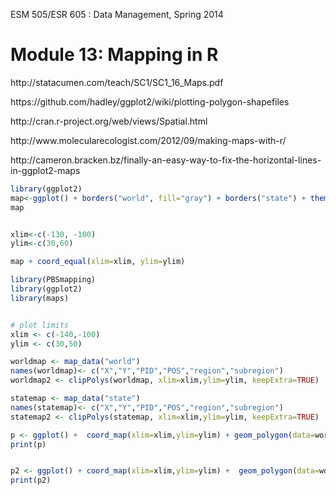 ESM 505/ESR 605 : Data Management, Spring 2014

Module 13: Mapping in R 
====================

http://statacumen.com/teach/SC1/SC1_16_Maps.pdf

https://github.com/hadley/ggplot2/wiki/plotting-polygon-shapefiles

http://cran.r-project.org/web/views/Spatial.html

http://www.molecularecologist.com/2012/09/making-maps-with-r/

http://cameron.bracken.bz/finally-an-easy-way-to-fix-the-horizontal-lines-in-ggplot2-maps



```r
library(ggplot2)
map<-ggplot() + borders("world", fill="gray") + borders("state") + theme_bw() + coord_equal()
map


xlim<-c(-130, -100)
ylim<-c(30,60)

map + coord_equal(xlim=xlim, ylim=ylim)

```


```r
library(PBSmapping)
library(ggplot2)
library(maps)


# plot limits
xlim <- c(-140,-100)
ylim <- c(30,50)

worldmap <- map_data("world")
names(worldmap)<- c("X","Y","PID","POS","region","subregion")
worldmap2 <- clipPolys(worldmap, xlim=xlim,ylim=ylim, keepExtra=TRUE)

statemap <- map_data("state")
names(statemap)<- c("X","Y","PID","POS","region","subregion")
statemap2 <- clipPolys(statemap, xlim=xlim,ylim=ylim, keepExtra=TRUE)

p <- ggplot() +  coord_map(xlim=xlim,ylim=ylim) + geom_polygon(data=worldmap,aes(X,Y,group=PID), fill = "darkseagreen",color="grey50") +  geom_polygon(data=statemap,aes(X,Y,group=PID), fill = "darkseagreen",color="grey50") + labs(y="",x="") +  theme_bw()
print(p)


p2 <- ggplot() + coord_map(xlim=xlim,ylim=ylim) +  geom_polygon(data=worldmap2,aes(X,Y,group=PID), fill = "darkseagreen",color="grey50") + geom_polygon(data=statemap2,aes(X,Y,group=PID), fill = "darkseagreen",color="grey50") + labs(y="",x="") + theme_bw()
print(p2)

```
